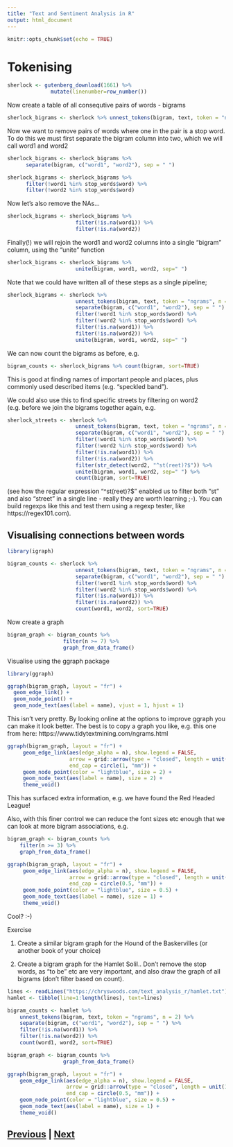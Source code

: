 ```yaml
---
title: "Text and Sentiment Analysis in R"
output: html_document
---
```


```r
knitr::opts_chunk$set(echo = TRUE)
```

# Tokenising

```r
sherlock <- gutenberg_download(1661) %>% 
              mutate(linenumber=row_number())
```


Now create a table of all consequtive pairs of words - bigrams

```r
sherlock_bigrams <- sherlock %>% unnest_tokens(bigram, text, token = "ngrams", n = 2)
```

Now we want to remove pairs of words where one in the pair is a stop word. To do
this we must first separate the bigram column into two, which we will call
word1 and word2

```r
sherlock_bigrams <- sherlock_bigrams %>%      separate(bigram, c("word1", "word2"), sep = " ") 
```

```r
sherlock_bigrams <- sherlock_bigrams %>%      filter(!word1 %in% stop_words$word) %>%      filter(!word2 %in% stop_words$word)
```

Now let's also remove the NAs...

```r
sherlock_bigrams <- sherlock_bigrams %>%
                      filter(!is.na(word1)) %>% 
                      filter(!is.na(word2))
```

Finally(!) we will rejoin the word1 and word2 columns into a single "bigram" column, 
using the "unite" function

```r
sherlock_bigrams <- sherlock_bigrams %>%
                      unite(bigram, word1, word2, sep=" ")
```

Note that we could have written all of these steps as a single pipeline;

```r
sherlock_bigrams <- sherlock %>% 
                      unnest_tokens(bigram, text, token = "ngrams", n = 2) %>%
                      separate(bigram, c("word1", "word2"), sep = " ") %>%
                      filter(!word1 %in% stop_words$word) %>%                      filter(!word2 %in% stop_words$word) %>%
                      filter(!is.na(word1)) %>% 
                      filter(!is.na(word2)) %>% 
                      unite(bigram, word1, word2, sep=" ")
```

We can now count the bigrams as before, e.g.

```r
bigram_counts <- sherlock_bigrams %>% count(bigram, sort=TRUE)
```

This is good at finding names of important people and places, plus commonly used 
described items (e.g. "speckled band").

We could also use this to find specific streets by filtering on word2 (e.g. before we
join the bigrams together again, e.g.

```r
sherlock_streets <- sherlock %>%
                      unnest_tokens(bigram, text, token = "ngrams", n = 2) %>%
                      separate(bigram, c("word1", "word2"), sep = " ") %>%
                      filter(!word1 %in% stop_words$word) %>%                      filter(!word2 %in% stop_words$word) %>%
                      filter(!is.na(word1)) %>% 
                      filter(!is.na(word2)) %>% 
                      filter(str_detect(word2, "^st(reet)?$")) %>%
                      unite(bigram, word1, word2, sep=" ") %>%
                      count(bigram, sort=TRUE)
```

(see how the regular expression "^st(reet)?$" enabled us to filter both "st" and also
"street" in a single line - really they are worth learning ;-). You can build regexps
like this and test them using a regexp tester, like https://regex101.com).

## Visualising connections between words

```r
library(igraph)
```

```r
bigram_counts <- sherlock %>% 
                      unnest_tokens(bigram, text, token = "ngrams", n = 2) %>%
                      separate(bigram, c("word1", "word2"), sep = " ") %>%
                      filter(!word1 %in% stop_words$word) %>%                      filter(!word2 %in% stop_words$word) %>%
                      filter(!is.na(word1)) %>% 
                      filter(!is.na(word2)) %>% 
                      count(word1, word2, sort=TRUE)
```

Now create a graph

```r
bigram_graph <- bigram_counts %>%
                  filter(n >= 7) %>%
                  graph_from_data_frame()
```

Visualise using the ggraph package

```r
library(ggraph)

ggraph(bigram_graph, layout = "fr") +
  geom_edge_link() +
  geom_node_point() +
  geom_node_text(aes(label = name), vjust = 1, hjust = 1)
```

This isn't very pretty. By looking online at the options to improve
ggraph you can make it look better. The best is to copy a graph you like,
e.g. this one from here: https://www.tidytextmining.com/ngrams.html

```r
ggraph(bigram_graph, layout = "fr") +     geom_edge_link(aes(edge_alpha = n), show.legend = FALSE,                    arrow = grid::arrow(type = "closed", length = unit(2, "mm")),                     end_cap = circle(1, "mm")) +     geom_node_point(color = "lightblue", size = 2) +     geom_node_text(aes(label = name), size = 2) +     theme_void()
```

This has surfaced extra information, e.g. we have found the Red Headed League!

Also, with this finer control we can reduce the font sizes etc enough that we can
look at more bigram associations, e.g.

```r
bigram_graph <- bigram_counts %>%    filter(n >= 3) %>%    graph_from_data_frame()

ggraph(bigram_graph, layout = "fr") +     geom_edge_link(aes(edge_alpha = n), show.legend = FALSE,                    arrow = grid::arrow(type = "closed", length = unit(1, "mm")),                     end_cap = circle(0.5, "mm")) +     geom_node_point(color = "lightblue", size = 0.5) +     geom_node_text(aes(label = name), size = 1) +     theme_void()
```

Cool? :-)

Exercise

1. Create a similar bigram graph for the Hound of the Baskervilles (or another
book of your choice)

2. Create a bigram graph for the Hamlet Solil.. Don't remove the stop words, as
"to be" etc are very important, and also draw the graph of all bigrams
(don't filter based on count).

```r
lines <- readLines("https://chryswoods.com/text_analysis_r/hamlet.txt")hamlet <- tibble(line=1:length(lines), text=lines)

bigram_counts <- hamlet %>%     unnest_tokens(bigram, text, token = "ngrams", n = 2) %>%    separate(bigram, c("word1", "word2"), sep = " ") %>%    filter(!is.na(word1)) %>%     filter(!is.na(word2)) %>%     count(word1, word2, sort=TRUE)

bigram_graph <- bigram_counts %>% 
                  graph_from_data_frame()

ggraph(bigram_graph, layout = "fr") +    geom_edge_link(aes(edge_alpha = n), show.legend = FALSE,                   arrow = grid::arrow(type = "closed", length = unit(1, "mm")),                    end_cap = circle(0.5, "mm")) +    geom_node_point(color = "lightblue", size = 0.5) +    geom_node_text(aes(label = name), size = 1) +    theme_void()
```


## [Previous](wordclouds.html) | [Next](summary.html)

